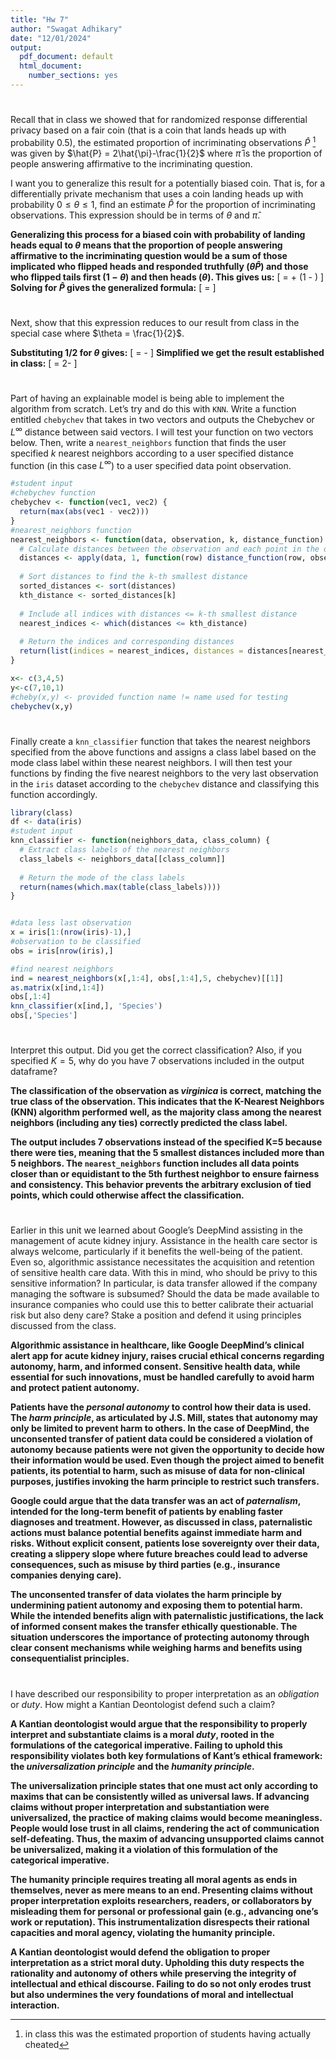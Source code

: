 ```yaml
---
title: "Hw 7"
author: "Swagat Adhikary"
date: "12/01/2024"
output:
  pdf_document: default
  html_document:
    number_sections: yes
---
```


# 
Recall that in class we showed that for randomized response differential privacy based on a fair coin (that is a coin that lands heads up with probability $0.5$), the estimated proportion of incriminating observations $\hat{P}$ ^[in class this was the estimated proportion of students having actually cheated] was given by $\hat{P} = 2\hat{\pi}-\frac{1}{2}$ where $\hat{\pi}$ is the proportion of people answering affirmative to the incriminating question.  

I want you to generalize this result for a potentially biased coin.  That is, for a differentially private mechanism that uses a coin landing heads up with probability $0 \leq \theta \leq 1$, find an estimate $\hat{P}$ for the proportion of incriminating observations.  This expression should be in terms of $\theta$ and $\hat{\pi}$.  

**Generalizing this process for a biased coin with probability of landing heads equal to $\theta$ means that the proportion of people answering affirmative to the incriminating question would be a sum of those implicated who flipped heads and responded truthfully ($\theta\hat{P}$) and those who flipped tails first ($1-\theta$) and then heads ($\theta$). This gives us:**
   \[
   \hat\pi = \theta \hat{P} + (1 - \theta) \theta
   \]
**Solving for $\hat{P}$ gives the generalized formula:**
  \[
   \hat{P} = \frac{\hat{\pi} - (1 - \theta)\theta}{\theta}
   \]

#
Next, show that this expression reduces to our result from class in the special case where $\theta = \frac{1}{2}$.

**Substituting 1/2 for $\theta$ gives:**
\[
\hat{P} = \frac{\hat{\pi}}{1/2} - \frac{(1/2)(1/2)}{1/2}
\]
**Simplified we get the result established in class:**
\[
\hat{P} = 2\hat{\pi}-\frac{1}{2}
\]

#
Part of having an explainable model is being able to implement the algorithm from scratch.  Let's try and do this with `KNN`.  Write a function entitled `chebychev` that takes in two vectors and outputs the Chebychev or $L^\infty$ distance between said vectors.  I will test your function on two vectors below.  Then, write a `nearest_neighbors` function that finds the user specified $k$ nearest neighbors according to a user specified distance function (in this case $L^\infty$) to a user specified data point observation.  

```r
#student input
#chebychev function
chebychev <- function(vec1, vec2) {
  return(max(abs(vec1 - vec2)))
}
#nearest_neighbors function
nearest_neighbors <- function(data, observation, k, distance_function) {
  # Calculate distances between the observation and each point in the dataset
  distances <- apply(data, 1, function(row) distance_function(row, observation))
  
  # Sort distances to find the k-th smallest distance
  sorted_distances <- sort(distances)
  kth_distance <- sorted_distances[k]
  
  # Include all indices with distances <= k-th smallest distance
  nearest_indices <- which(distances <= kth_distance)
  
  # Return the indices and corresponding distances
  return(list(indices = nearest_indices, distances = distances[nearest_indices]))
}

x<- c(3,4,5)
y<-c(7,10,1)
#cheby(x,y) <- provided function name != name used for testing
chebychev(x,y)

```

#
Finally create a `knn_classifier` function that takes the nearest neighbors specified from the above functions and assigns a class label based on the mode class label within these nearest neighbors.  I will then test your functions by finding the five nearest neighbors to the very last observation in the `iris` dataset according to the `chebychev` distance and classifying this function accordingly.  

```r
library(class)
df <- data(iris) 
#student input
knn_classifier <- function(neighbors_data, class_column) {
  # Extract class labels of the nearest neighbors
  class_labels <- neighbors_data[[class_column]]
  
  # Return the mode of the class labels
  return(names(which.max(table(class_labels))))
}


#data less last observation
x = iris[1:(nrow(iris)-1),]
#observation to be classified
obs = iris[nrow(iris),]

#find nearest neighbors
ind = nearest_neighbors(x[,1:4], obs[,1:4],5, chebychev)[[1]]
as.matrix(x[ind,1:4])
obs[,1:4]
knn_classifier(x[ind,], 'Species')
obs[,'Species']

```

# 
Interpret this output.  Did you get the correct classification?  Also, if you specified $K=5$, why do you have $7$ observations included in the output dataframe?

**The classification of the observation as *virginica* is correct, matching the true class of the observation. This indicates that the K-Nearest Neighbors (KNN) algorithm performed well, as the majority class among the nearest neighbors (including any ties) correctly predicted the class label.**

**The output includes 7 observations instead of the specified K=5 because there were ties, meaning that the 5 smallest distances included more than 5 neighbors. The `nearest_neighbors` function includes all data points closer than or equidistant to the 5th furthest neighbor to ensure fairness and consistency. This behavior prevents the arbitrary exclusion of tied points, which could otherwise affect the classification.**



#
Earlier in this unit we learned about Google's DeepMind assisting in the management of acute kidney injury.  Assistance in the health care sector is always welcome, particularly if it benefits the well-being of the patient.  Even so, algorithmic assistance necessitates the acquisition and retention of sensitive health care data.  With this in mind, who should be privy to this sensitive information?  In particular, is data transfer allowed if the company managing the software is subsumed?  Should the data be made available to insurance companies who could use this to better calibrate their actuarial risk but also deny care?  Stake a position and defend it using principles discussed from the class.  

**Algorithmic assistance in healthcare, like Google DeepMind’s clinical alert app for acute kidney injury, raises crucial ethical concerns regarding autonomy, harm, and informed consent. Sensitive health data, while essential for such innovations, must be handled carefully to avoid harm and protect patient autonomy.**

**Patients have the *personal autonomy* to control how their data is used. The *harm principle*, as articulated by J.S. Mill, states that autonomy may only be limited to prevent harm to others. In the case of DeepMind, the unconsented transfer of patient data could be considered a violation of autonomy because patients were not given the opportunity to decide how their information would be used. Even though the project aimed to benefit patients, its potential to harm, such as misuse of data for non-clinical purposes, justifies invoking the harm principle to restrict such transfers.**

**Google could argue that the data transfer was an act of *paternalism*, intended for the long-term benefit of patients by enabling faster diagnoses and treatment. However, as discussed in class, paternalistic actions must balance potential benefits against immediate harm and risks. Without explicit consent, patients lose sovereignty over their data, creating a slippery slope where future breaches could lead to adverse consequences, such as misuse by third parties (e.g., insurance companies denying care).**

**The unconsented transfer of data violates the harm principle by undermining patient autonomy and exposing them to potential harm. While the intended benefits align with paternalistic justifications, the lack of informed consent makes the transfer ethically questionable. The situation underscores the importance of protecting autonomy through clear consent mechanisms while weighing harms and benefits using consequentialist principles.**


#
I have described our responsibility to proper interpretation as an *obligation* or *duty*.  How might a Kantian Deontologist defend such a claim?  

**A Kantian deontologist would argue that the responsibility to properly interpret and substantiate claims is a moral *duty*, rooted in the formulations of the categorical imperative. Failing to uphold this responsibility violates both key formulations of Kant’s ethical framework: the *universalization principle* and the *humanity principle*.**

**The universalization principle states that one must act only according to maxims that can be consistently willed as universal laws. If advancing claims without proper interpretation and substantiation were universalized, the practice of making claims would become meaningless. People would lose trust in all claims, rendering the act of communication self-defeating. Thus, the maxim of advancing unsupported claims cannot be universalized, making it a violation of this formulation of the categorical imperative.**

**The humanity principle requires treating all moral agents as ends in themselves, never as mere means to an end. Presenting claims without proper interpretation exploits researchers, readers, or collaborators by misleading them for personal or professional gain (e.g., advancing one’s work or reputation). This instrumentalization disrespects their rational capacities and moral agency, violating the humanity principle.**

**A Kantian deontologist would defend the obligation to proper interpretation as a strict moral duty. Upholding this duty respects the rationality and autonomy of others while preserving the integrity of intellectual and ethical discourse. Failing to do so not only erodes trust but also undermines the very foundations of moral and intellectual interaction.**



